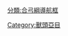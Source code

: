 {{Navbox with collapsible groups
|name = 獸頭亞目
|title = [[獸頭亞目]]
|state = {{{state|expanded}}}
|selected = {{{1|}}}
|bodyclass = hlist
 
|group1 = {{Nobold|<small>
* 界: [[動物界]]
* 門: [[脊索動物門]]
* 綱: [[合弓綱]]
* 目: [[獸孔目]]
* 演化支: [[真獸齒類]]
</small>}}
|list1 =
   {{Navbox|subgroup
   |group1 = [[合弓綱]]
   |list1 =
**參見 [[Template:基底合弓綱|基底合弓綱]]
      {{Navbox|subgroup
      |group1 = [[獸孔目]]
      |list1 =
**參見 [[Template:獸孔目|獸孔目]]
         {{Navbox|subgroup
         |group1 = [[異齒亞目]]
         |list1 =
**見下文↓
         }}
      }}
   }}
|group2 = [[獸頭亞目 ]]
|abbr2 = P.
|image2 = [[File:Scylacosaurus.jpg|140px|''Scylacosaurus sclateri'']]
|list2 = 
{{Navbox|subgroup
|group1 = [[獸頭亞目|獸<br>頭<br>亞<br>目]]
|list1 =
   {{Navbox|subgroup
   |list1 =
* [[卡拉帕丁獸屬]]
* {{link-en|Theriodesmus}}
   |group2 = [[狼鱷獸科]]
   |list2 =
* [[狼鱷獸屬]]
* {{link-en|小巴哥鼻獸屬|Simorhinella}}
   |group3 = {{link-en|獾鱷獸科|Trochosuchidae}}
   |list3 =
* {{link-en|海乙那鱷獸屬|Hyaenasuchus}}
* {{link-en|獾鼻獸屬|Trochorhinus}}
* {{link-en|獾龍獸屬|Trochosaurus}}
* {{link-en|獾鱷獸屬|Trochosuchus}}
   |group4 = {{link-en|幼犬龍獸類|Scylacosauria}}
   |list4 =
      {{Navbox|subgroup
      |list1 =
* {{link-en|戈里尼奇獸屬|Gorynychus}}
      |group2 = {{link-en|幼犬龍獸科|Scylacosauridae}}
      |list2 =
* {{link-en|幼狐面獸屬|Alopecideops}}
* {{link-en|狐齒獸屬|Alopecodon}}
* {{link-en|狐頜獸屬|Alopecognathus}}
* {{link-en|狐鼻獸屬|Alopecorhinus}}
* {{link-en|幼犬頜獸屬|Cynariognathus}}
* {{link-en|鬣鱷獸屬|Glanosuchus}}
* {{link-en|六犬齒獸屬|Hexacynodon}}?
* {{link-en|豬鼻獸屬|Hyorhynchus}}?
* {{link-en|鼬頜獸屬|Ictidoparia}}
* {{link-en|鼬龍獸屬|Ictidosaurus}}
* {{link-en|卡魯沃爾特獸屬|Karrowalteria}}
* {{link-en|科捷利尼奇頭獸屬|Kotelcephalon}}
* {{link-en|瑪黑獸屬|Maraisaurus}}
* {{link-en|豹鱷獸屬|Pardosuchus}}
* {{link-en|多孔骨頜獸屬|Porosteognathus}}
* {{link-en|似鋸頜獸屬|Pristerognathoides}}
* [[鋸頜獸屬]]
* {{link-en|鋸龍獸屬|Pristerosaurus}}
* {{link-en|屍盜獸屬|Ptomalestes}}
* {{link-en|似幼犬獸屬|Scylacoides}}
* {{link-en|幼犬鼻獸屬|Scylacorhinus}}
* {{link-en|幼犬龍獸屬|Scylacosaurus}}
* {{link-en|獅蜥獸屬|Scymnosaurus}}
* {{link-en|Tamboeria}}?
* {{link-en|似獸龍屬|Therioides}}
* {{link-en|津恩獸屬|Zinnosaurus}}
      |group3 = [[真獸頭類]]
      |list3 =
**見下文↓
      }}
   }}
}}

|group3 = [[真獸頭類]]
|abbr3 = Eu.
|image3 = [[File:Moschorhinus_DB.jpg|140px|''Moschorhinus kitchingi'']]
|list3 = 
{{Navbox|subgroup
|group1 = [[真獸頭類|真<br>獸<br>頭<br>類]]
|list1 =
   {{Navbox|subgroup
   |list1 =
* {{le|曹德堯獸屬|Caodeyao}}
* {{link-en|地龍獸屬|Chthonosaurus}}
* {{link-en|疤面獸屬|Ichibengops}}
* {{link-en|幼犬鱷獸屬|Scylacosuchus}}
   |group2 = {{link-en|弱頜獸科|Akidnognathidae}}
   |list2 =
* {{link-en|弱頜獸屬|Akidnognathus}}
* [[安那獸孔獸屬]]
* {{link-en|狐面獸屬|Cerdops}}
* {{link-en|似狐鱷獸屬|Cerdosuchoides}}?
* {{link-en|狐鱷獸屬|Cerdosuchus}}?
* {{link-en|錢氏獸屬|Euchambersia}}
* {{link-en|九峰獸屬|Jiufengia}}
* [[麝喙獸屬]]
* {{link-en|南方貓齒獸屬|Notaelurodon}}
* {{link-en|Olivierosuchus}}
* {{link-en|Pelictosuchus}}
* {{link-en|原獸頜獸屬|Proalopecopsis}}
* {{link-en|原犢鼻獸屬|Promoschorhynchus}}
* {{link-en|石拐頜獸屬|Shiguaignathus}}
* {{link-en|非洲臭鼬齒形獸屬|Zorillodontops}}
   |group3 = [[霍夫梅里獸科]]
   |list3 =
* {{link-en|Gorochovetzia}}
* {{link-en|霍夫梅里獸屬|Hofmeyria}}
* {{link-en|鼬吻獸屬|Ictidostoma}}
* {{link-en|Mirotenthes}}
   |group4 = {{link-en|納尼克提獸科|Nanictidopidae}}
   |list4 =
* {{link-en|納尼克提獸屬|Nanictidops}}
* [[普雷獸屬]]

   |group5 = {{link-en|Whaitsiidae}}
   |list5 =
* {{link-en|大龍口獸屬|Dalongkoua}}
* {{link-en|貂鱷獸屬|Ictidochampsa}}
* {{link-en|Megawhaitsia}}
* {{link-en|Moschowhaitsia}}
* [[獸頜獸屬]]
* {{link-en|Viatkosuchus}}
   |group6 = {{link-en|包氏獸超科|Baurioidea}}
   |list6 =
**見下文↓
   }}
}}

|group4 = {{link-en|包氏獸超科|Baurioidea}}
|abbr4 = B.
|image4 =
[[File:Regisaurus1DB.jpg|140px|''Regisaurus jacobi'']]
[[File:EriciolacertaDB.jpg|140px|''Ericiolacerta parva'']]
|list4 =
{{Navbox|subgroup
|group1 = {{link-en|包氏獸超科|Baurioidea|包<br>氏<br>獸<br>超<br>科}}
|list1 =
   {{Navbox|subgroup
      |list1=
* {{link-en|Dongusaurus}}
* {{link-en|Homodontosaurus}}
* {{link-en|貂頭獸屬|Icticephalus}}
* {{link-en|鼬齒獸屬|Ictidodon}}
* {{link-en|貂龍獸屬|Ictidodraco}}
* {{link-en|鼬喙獸屬|Ictidognathus}}
* {{link-en|類鼬鱷獸屬|Ictidosuchops}}
* {{link-en|Macroscelesaurus}}
* {{link-en|侏貂頭獸屬|Nanictocephalus}}
* {{link-en|侏鼬鱷獸屬|Nanictosuchus}}
* {{link-en|多犬齒獸屬|Polycynodon}}
* {{link-en|冰龍獸屬|Rhigosaurus}}
* {{link-en|Scalopocephalus}}
* {{link-en|掘獸屬|Scalopodon}}
* {{link-en|Scalopolacerta}}
* {{link-en|Scaloposaurus}}
* {{link-en|Silphictidoides}}
* {{link-en|Silpholestes}}
* {{link-en|伊克昭獸屬|Yikezhaogia}}
      |group2={{link-en|鼬鱷獸科|Ictidosuchidae}}
      |list2 =
* {{link-en|竊蟲獸屬|Blattoidealestes}}
* {{link-en|Chlynovia}}
* [[似鼬鱷獸屬]]
* {{link-en|鼬鱷獸屬|Ictidosuchus}}
* {{link-en|頜龍獸屬|Malasaurus}}
* {{link-en|Muchia}}?
* {{link-en|Perplexisaurus}}?
* {{link-en|Scalopodontes}}
* {{link-en|Scaloporhinus}}?
* {{link-en|鼴鱷獸屬|Scaloposuchus}}
      |group3 ={{link-en|獸頭獸科|Karenitidae}}
      |list3 =
* {{link-en|獸頭獸屬|Karenites}}
* {{link-en|Mupashi}}
      |group4 = {{link-en|狼崽面獸科|Lycideopidae}}
      |list4 =
* {{link-en|豬蜥獸屬|Choerosaurus}}
* {{link-en|狼崽面獸屬|Lycideops}}
* [[四犬齒獸屬]]
      |group5 = {{link-en|雷氏獸科|Regisauridae}}
      |list5 =
* {{link-en|雷氏獸屬|Regisaurus}}
* {{link-en|烏魯木齊獸屬|Urumchia}}
      |group6 = {{link-en|埃里斯蜥獸科 (包氏獸超科)|Ericiolacertidae|埃里斯蜥獸科}}
      |list6 =
* [[埃里斯蜥獸屬]]
* {{link-en|Pedaeosaurus}}
* {{link-en|Silphedosuchus}}?
      |group7 = [[包氏獸科]]
      |list7 = 
      {{Navbox|subgroup
         |list1 =
* [[幻嵌齒獸屬]]
         |group2 = [[包氏獸亞科]]
         |list2 =
*{{link-en|Antecosuchus}}
* [[包氏獸屬]]
* {{link-en|Microgomphodon}}
* {{link-en|Scalopognathus}}
* {{link-en|似粗彎齒獸屬|Traversodontoides}}
         |group3 = "{{link-en|河套獸科|Ordosiidae}}"
         |list3 =
* {{link-en|哈鎮獸屬|Hazhenia}}
* {{link-en|河套獸屬|Ordosiodon}}
      }}
   }}
}}
| below =
* {{Icon|Category}} [[:Category: 獸頭亞目|獸頭亞目]]
}}<noinclude>
{{collapsible option}}
[[分類:合弓綱導航框]]
[[Category:獸頭亞目]]
</noinclude>